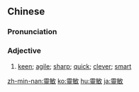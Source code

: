{{also|灵敏}}
==Chinese==
{{zh-forms|s=灵敏}}

===Pronunciation===
{{zh-pron
|m=língmǐn
|c=ling4 man5
|mn=lêng-bín
|cat=a
}}

===Adjective===
{{zh-adj}}

# [[keen]]; [[agile]]; [[sharp]]; [[quick]]; [[clever]]; [[smart]]

{{zh-cat|Advanced}}

[[zh-min-nan:靈敏]]
[[ko:靈敏]]
[[hu:靈敏]]
[[ja:靈敏]]